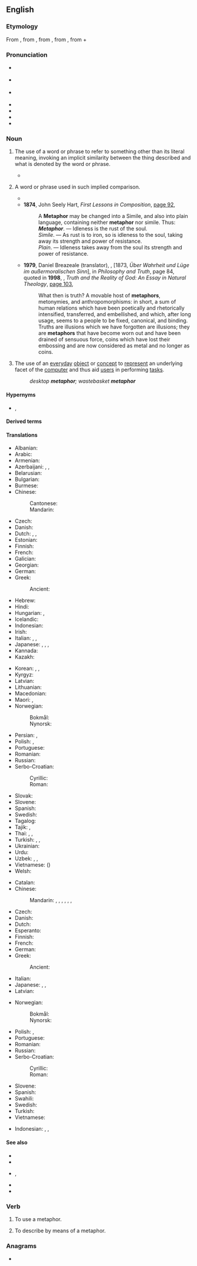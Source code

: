 ==English==
{{wikipedia}}

===Etymology===
{{root|en|ine-pro|*bʰer-}}
From {{uder|en|frm|métaphore}}, from {{uder|en|la|metaphora}}, from {{uder|en|grc|μεταφορά}}, from {{m|grc|μεταφέρω||I transfer, apply}}, from {{m|grc|μετά||with, across, after}} + {{m|grc|φέρω||I bear, carry}}

===Pronunciation===
* {{a|UK}} {{IPA|en|/ˈmɛ.tə.fə/|/ˈmɛt.ə.fɔː/}}
* {{a|US}} {{IPA|en|/ˈmɛt.ə.fɔɹ/}}
* {{a|US|rare}} {{IPA|en|/ˈmɛ.tə.fɚ/}}
* {{audio|en|en-us-metaphor.ogg|Audio (US)}}
* {{audio|en|LL-Q1860 (eng)-Back ache-metaphor.wav|Audio (UK)}}
* {{hyphenation|en|me|ta|phor}}
* {{rhymes|en|ɔː(ɹ)|s=3}}

===Noun===
{{en-noun|~}}

# {{lb|en|uncountable|figure of speech}} The use of a word or phrase to refer to something other than its literal meaning, invoking an implicit similarity between the thing described and what is denoted by the word or phrase.
#: {{cot|en|simile|}} {{q|when the similarity is made explicit by the words ''like'' or ''as''}}
#* {{quote-book|en|title=Knowledge Representation and Metaphor |page=157 |author=Eileen Cornell Way |year=2013 |text=The next group of computational approaches to '''metaphor''' assume that '''metaphor''' is basically a hidden analogy. |pageurl=https://books.google.com/books?id=Mh_UBgAAQBAJ&pg=PA157}}
# {{lb|en|countable|figure of speech}} A word or phrase used in such implied comparison.
#* {{RQ:Langley Rhetoric|3|A '''''Metaphor''''', in place of proper words,<br/>''Resemblance'' puts; and dress to speech affords.}}
#* '''1874''', John Seely Hart, ''First Lessons in Composition'', [https://books.google.com.au/books?id=P1ELAQAAIAAJ&pg=PA92&dq=%22Metaphor+may+be+changed+into+a+Simile%22&hl=en&sa=X&redir_esc=y#v=onepage&q=%22Metaphor%20may%20be%20changed%20into%20a%20Simile%22&f=false page 92],
#*: A '''Metaphor''' may be changed into a Simile, and also into plain language, containing neither '''metaphor''' nor simile. Thus:
#*: '''''Metaphor'''''. — Idleness is the rust of the soul.
#*: ''Simile''. — As rust is to iron, so is idleness to the soul, taking away its strength and power of resistance.
#*: ''Plain''. — Idleness takes away from the soul its strength and power of resistance.
#* '''1979''', Daniel Breazeale (translator), {{w|Friedrich Nietzsche}}, ''{{w|On Truth and Lies in a Nonmoral Sense}}'' [1873, ''Über Wahrheit und Lüge im außermoralischen Sinn''], in ''Philosophy and Truth'', page 84, quoted in '''1998''', {{w|Ian Markham}}, ''Truth and the Reality of God: An Essay in Natural Theology'', [https://books.google.com.au/books?id=LliT8vLPXlIC&pg=PA103&dq=%22What+then+is+truth?+A+movable+host+of+metaphors,+metonymies%22&hl=en&sa=X&ved=0ahUKEwi_h7bMgpzKAhWFupQKHeywB7sQ6AEISjAI#v=onepage&q=%22What%20then%20is%20truth%3F%20A%20movable%20host%20of%20metaphors%2C%20metonymies%22&f=false page 103],
#*: What then is truth? A movable host of '''metaphors''', metonymies, and anthropomorphisms: in short, a sum of human relations which have been poetically and rhetorically intensified, transferred, and embellished, and which, after long usage, seems to a people to be fixed, canonical, and binding. Truths are illusions which we have forgotten are illusions; they are '''metaphors''' that have become worn out and have been drained of sensuous force, coins which have lost their embossing and are now considered as metal and no longer as coins.
# {{lb|en|countable|GUI}} The use of an [[everyday]] [[object]] or [[concept]] to [[represent]] an underlying facet of the [[computer]] and thus aid [[user]]s in performing [[task]]s.
#: ''desktop '''metaphor'''; wastebasket '''metaphor'''''

====Hypernyms====
* {{sense|rhetoric}} {{l|en|figure of speech}}, {{l|en|trope}}

====Derived terms====
{{der3|en
|metaphorical
|metaphorically
|extended metaphor
|metaphoric
|supermetaphor
|metaphoricity
|dead metaphor
|mixed metaphor
|conceptual metaphor
|metaphorize
|metaphorist
|metaphoreme
|metaphorization
|metaphorician
|metaphorics
|metaphorology
|malaphor
|metaphorical extension
|metaphorism
|stale metaphor}}

====Translations====
{{trans-top|uncountable: figure of speech}}
* Albanian: {{t+|sq|metaforë|f}}
* Arabic: {{t+|ar|اِسْتِعَارَة|f}}
* Armenian: {{t+|hy|փոխաբերություն}}
* Azerbaijani: {{t|az|istiarə}}, {{t|az|məcaz}}, {{t|az|metafora}}
* Belarusian: {{t|be|мета́фара|f}}
* Bulgarian: {{t+|bg|мета́фора|f}}
* Burmese: {{t+|my|ရူပကအလင်္ကာ}}
* Chinese:
*: Cantonese: {{t|yue|比喻|tr=bei2 jyu6|sc=Hani}}
*: Mandarin: {{t+|cmn|比喻|tr=bǐyù|sc=Hani}}
* Czech: {{t+|cs|metafora|f}}
* Danish: {{t|da|metafor|c}}
* Dutch: {{t+|nl|metafoor}}, {{t+|nl|beeldspraak}}, {{t+|nl|vergelijking}}
* Estonian: {{t|et|metafoor}}
* Finnish: {{t+|fi|metafora}}
* French: {{t+|fr|métaphore|f}}
* Galician: {{t+|gl|metáfora|f}}
* Georgian: {{t+|ka|მეტაფორა}}
* German: {{t+|de|Metapher|f}}
* Greek: {{t+|el|μεταφορά|f}}
*: Ancient: {{t|grc|μεταφορά|f}}
* Hebrew: {{t+|he|מֶטָפוֹרָה|tr=metáfora}}
* Hindi: {{t+|hi|रूपक|m}}
* Hungarian: {{t+|hu|metafora}}, {{t|hu|[[hasonlóság]]on [[alapul|alapuló]] [[névátvitel]]}}
* Icelandic: {{t|is|myndlíking|f}} 
* Indonesian: {{t+|id|majas}}
* Irish: {{t|ga|meafar|m}}
* Italian: {{t+|it|metafora|f}}, {{t+|it|tropo|m}}, {{t+|it|figura retorica|f}}
* Japanese: {{t+|ja|比喩|tr=ひゆ, hiyu}}, {{t+|ja|メタファー|tr=metafā}}, {{t+|ja|隠喩|tr=いんゆ, in'yu}}, {{t+|ja|暗喩|tr=あんゆ, an'yu}}
* Kannada: {{t+|kn|ರೂಪಕ}}
* Kazakh: {{t|kk|метафора}}
{{trans-mid}}
* Korean: {{t+|ko|비유}}, {{t|ko|은유}}, {{t|ko|암유}}
* Kyrgyz: {{t+|ky|метафора}}
* Latvian: {{t+|lv|metafora|f}}
* Lithuanian: {{t+|lt|metafora|f}}
* Macedonian: {{t|mk|метафора|f}}
* Maori: {{t|mi|huahuatau}}, {{t|mi|kupu whakarite}}
* Norwegian:
*: Bokmål: {{t+|nb|metafor|m}}
*: Nynorsk: {{t|nn|metafor|m}}
* Persian: {{t+|fa|استعاره|tr=este'âre|sc=fa-Arab}}, {{t+|fa|مجاز|tr=majâz}}
* Polish: {{t+|pl|przenośnia|f}}, {{t+|pl|metafora|f}}
* Portuguese: {{t+|pt|metáfora|f}}
* Romanian: {{t+|ro|metaforă|f}}
* Russian: {{t+|ru|мета́фора|f}}
* Serbo-Croatian:
*: Cyrillic: {{t|sh|метафора|f}}
*: Roman: {{t+|sh|metafora|f}}
* Slovak: {{t|sk|metafora|f}}
* Slovene: {{t+|sl|metafora|f}}
* Spanish: {{t+|es|metáfora|f}}
* Swedish: {{t+|sv|metafor|c}}
* Tagalog: {{t+|tl|metafora}}
* Tajik: {{t|tg|истиора}}, {{t+|tg|маҷоз}}
* Thai: {{t|th|อุปลักษณ์}}, {{t+|th|อุปมา}}, {{t|th|อุปไมย}}
* Turkish: {{t+|tr|metafor|c}}, {{t+|tr|istiare}}, {{t+|tr|mecaz}}
* Ukrainian: {{t|uk|мета́фора|f}}
* Urdu: {{t|ur|استعارہ|m|tr=isti'āra}}
* Uzbek: {{t+|uz|istiora}}, {{t+|uz|metafora}}, {{t+|uz|majoz}}
* Vietnamese: {{t+|vi|ẩn dụ}} ({{t|vi|隱喻|sc=Hani}})
* Welsh: {{t+|cy|trosiad|m}}
{{trans-bottom}}

{{trans-top|countable: word or phrase used in metaphor}}
* Catalan: {{t+|ca|metàfora|f}}
* Chinese:
*: Mandarin: {{t+|cmn|比喻|tr=bǐyù|sc=Hani}}, {{t+|cmn|隱喻|sc=Hani}}, {{t+|cmn|隐喻|tr=yǐnyù|sc=Hani}}, {{t+|cmn|比擬|sc=Hani}}, {{t+|cmn|比拟|tr=bǐnǐ|sc=Hani}}, {{t+|cmn|象徵|sc=Hani}}, {{t+|cmn|象征|tr=xiàngzhēng|sc=Hani}}
* Czech: {{t+|cs|metafora|f}}
* Danish: {{t|da|metafor|c}}
* Dutch: {{t+|nl|metafoor|m}}
* Esperanto: {{t|eo|metaforo}}
* Finnish: {{t+|fi|metafora}}
* French: {{t+|fr|métaphore|f}}
* German: {{t+|de|Metapher|f}}
* Greek: {{t+|el|μεταφορά|f}}
*: Ancient: {{t|grc|μεταφορά|f}}
* Italian: {{t+|it|metafora|f}}
* Japanese: {{t+|ja|比喩|tr=ひゆ, hiyu}}, {{t+|ja|隠喩|tr=いんゆ, in'yu}}, {{t+|ja|象徴|tr=しょうちょう, shōchō}}
* Latvian: {{t|lv|metaforia|f}}
{{trans-mid}}
* Norwegian:
*: Bokmål: {{t+|nb|metafor|m}}
*: Nynorsk: {{t|nn|metafor|m}}
* Polish: {{t+|pl|przenośnia|f}}, {{t+|pl|metafora|f}}
* Portuguese: {{t+|pt|metáfora|f}}
* Romanian: {{t+|ro|metaforă|f}}
* Russian: {{t+|ru|мета́фора|f}}
* Serbo-Croatian:
*: Cyrillic: {{t|sh|метафора|f}}
*: Roman: {{t+|sh|metafora|f}}
* Slovene: {{t+|sl|metafora|f}}
* Spanish: {{t+|es|metáfora|f}}
* Swahili: {{t|sw|sitiari}}
* Swedish: {{t+|sv|metafor|c}}
* Turkish: {{t+|tr|metafor|c}}
* Vietnamese: {{t-needed|vi}}
{{trans-bottom}}

{{checktrans-top}}
* Indonesian: {{t+check|id|metafora}}, {{t+check|id|analogi}}, {{t+check|id|umpama|alt=perumpamaan}} <!-- was linked this way; kind of strange -->
{{trans-mid}}
{{trans-bottom}}

====See also====
* {{l|en|analogy}}
* {{l|en|idiom}}
* {{l|en|metonymy}}, {{l|en|metonym}}
* {{l|en|simile}}
* {{l|en|allegory}}

===Verb===
{{en-verb}}

# {{lb|en|intransitive}} To use a metaphor.
# {{lb|en|transitive}} To describe by means of a metaphor.

===Anagrams===
* {{anagrams|en|a=aehmoprt|prothema}}